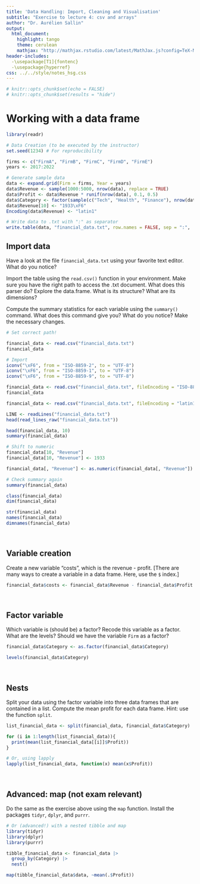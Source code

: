 ```yaml
---
title: 'Data Handling: Import, Cleaning and Visualisation'
subtitle: "Exercise to lecture 4: csv and arrays"
author: "Dr. Aurélien Sallin"
output:
  html_document:
    highlight: tango
    theme: cerulean
    mathjax: "http://mathjax.rstudio.com/latest/MathJax.js?config=TeX-MML-AM_CHTML"
header-includes:
  -\usepackage[T1]{fontenc}
  -\usepackage{hyperref}
css: ../../style/notes_hsg.css
---
```


```r
# knitr::opts_chunk$set(echo = FALSE)
# knitr::opts_chunk$set(results = "hide")
```


# Working with a data frame

```r
library(readr)

# Data Creation (to be executed by the instructor)
set.seed(1234) # For reproducibility

firms <- c("FirmA", "FirmB", "FirmC", "FirmD", "FirmE")
years <- 2017:2022

# Generate sample data
data <- expand.grid(Firm = firms, Year = years)
data$Revenue <- sample(1000:5000, nrow(data), replace = TRUE)
data$Profit <- data$Revenue * runif(nrow(data), 0.1, 0.5)
data$Category <- factor(sample(c("Tech", "Health", "Finance"), nrow(data), replace = TRUE))
data$Revenue[10] <- "1933\xF6"
Encoding(data$Revenue) <- "latin1"

# Write data to .txt with ":" as separator
write.table(data, "financial_data.txt", row.names = FALSE, sep = ":",  fileEncoding = "latin1")

```


## Import data
Have a look at the file `financial_data.txt` using your favorite text editor. What do you notice? 

Import the table using the `read.csv()` function in your environment. Make sure you have the right path to access the .txt document. What does this parser do? Explore the data.frame. What is its structure? What are its dimensions?

Compute the summary statistics for each variable using the `summary()` command. What does this command give you? What do you notice? Make the necessary changes.


```r
# Set correct path!

financial_data <- read.csv("financial_data.txt")
financial_data
```

```r
# Import
iconv("\xF6", from = "ISO-8859-2", to = "UTF-8")
iconv("\xF6", from = "ISO-8859-1", to = "UTF-8")
iconv("\xF6", from = "ISO-8859-9", to = "UTF-8")

financial_data <- read.csv("financial_data.txt", fileEncoding = "ISO-8859-2")
financial_data
```

```r
financial_data <- read.csv("financial_data.txt", fileEncoding = "latin1", sep = ":")

LINE <- readLines("financial_data.txt")
head(read_lines_raw("financial_data.txt"))
```

```r
head(financial_data, 10)
summary(financial_data)

# Shift to numeric
financial_data[10, "Revenue"]
financial_data[10, "Revenue"] <- 1933

financial_data[, "Revenue"] <- as.numeric(financial_data[, "Revenue"])

# Check summary again
summary(financial_data)

```


```r
class(financial_data)
dim(financial_data)

str(financial_data)
names(financial_data)
dimnames(financial_data)
```

<br>

## Variable creation

Create a new variable "costs", which is the revenue - profit. [There are many ways to create a variable in a data frame. Here, use the `$` index.]

```r
financial_data$costs <- financial_data$Revenue - financial_data$Profit
```

<br>

## Factor variable

Which variable is (should be) a factor? Recode this variable as a factor. What are the levels? Should we have the variable `Firm` as a factor?

```r
financial_data$Category <- as.factor(financial_data$Category)

levels(financial_data$Category)
```

<br>

## Nests 
Split your data using the factor variable into three data frames that are contained in a list. Compute the mean profit for each data frame. Hint: use the function `split`.

```r
list_financial_data <- split(financial_data, financial_data$Category)

for (i in 1:length(list_financial_data)){
  print(mean(list_financial_data[[i]]$Profit))
}

# Or, using lapply
lapply(list_financial_data, function(x) mean(x$Profit))
```


<br>

## Advanced: map (not exam relevant)

Do the same as the exercise above using the `map` function. Install the packages `tidyr`, `dplyr`, and `purrr`.

```r
# Or (advanced!) with a nested tibble and map 
library(tidyr)
library(dplyr)
library(purrr)

tibble_financial_data <- financial_data |>
  group_by(Category) |>
  nest()

map(tibble_financial_data$data, ~mean(.$Profit))

```


<!-- <br> -->

<!-- <br> -->

<!-- # An exercise on arrays -->

<!-- ## Using the code below, create an array containing three cities and temperatures -->

<!-- Make sure you understand each line of code. This is exam relevant. Note: the function `rnorm(x)` randomly draws `x` values from a normal distribution with mean 0 and sd 1. We use it here to add some "random" variation in our simulated temperatures.  -->

<!-- ```{r} -->
<!-- # Monthly average temperatures for the years 2021 and 2022 (fake data!) -->

<!-- St_Gallen <- c(2, 2, 5, 10, 13, 21, 22, 25, 18, 14, 6, 2) -->
<!-- Lausanne  <- c(5, 6, 6, 13, 16, 23, 24, 25, 19, 16, 8, 3) -->
<!-- Basel     <- c(2, 3, 3, 10, 15, 22, 22, 24, 19, 16, 8, 3) -->

<!-- # Creating the Array -->
<!-- data_cities <- c(St_Gallen, Lausanne, Basel,  -->
<!--                  St_Gallen + 0.25*rnorm(12), Lausanne + 0.35*rnorm(12), Basel + 0.2*rnorm(12)) -->

<!-- city_array <- array(data_cities,  -->
<!--                     dim = c(12, 3, 2),  -->
<!--                     dimnames = list(months = 1:12,  -->
<!--                                     cities = c("St_Gallen", "Lausanne", "Basel"),  -->
<!--                                     year = c(2021, 2022)) -->
<!--                     ) -->
<!-- ``` -->


<!-- ## Answer the following questions: -->

<!--   1. Compute the average temperature for each city for each year  -->

<!--   2. Compute the average temperature for each city across years. -->

<!--   3. Determine which city had the highest average temperature in July 2022. -->

<!--   3. Find out the month when St. Gallen had the lowest temperature. -->

<!--   4. Compute the overall average temperature for all cities for the year. -->


<!-- ```{r} -->
<!-- # Average temperature for each city in 2021 and 2022 -->
<!-- # St. Gallen -->
<!-- for (i in 1:2) print(mean(city_array[, 1, i])) -->

<!-- # Lausanne -->
<!-- for (i in 1:2) print(mean(city_array[, 2, i])) -->

<!-- # Basel -->
<!-- for (i in 1:2) print(mean(city_array[, 3, i])) -->

<!-- # Alternatives -->
<!-- for (i in 1:3){ -->
<!--   for (j in 1:2){ -->
<!--     print(mean(city_array[, i, j])) -->
<!--   } -->
<!-- } -->
<!-- ``` -->


<!-- ```{r} -->
<!-- # Compute the average temperature for each city across years. -->

<!-- # St. Gallen -->
<!-- mean(city_array[, 1, ]) -->

<!-- # Lausanne -->
<!-- mean(city_array[, 2, ]) -->

<!-- # Basel -->
<!-- mean(city_array[, 3, ]) -->


<!-- # Or (not exam relevant) -->
<!-- apply(city_array, MARGIN = 2, mean) -->

<!-- ``` -->

<!-- ```{r} -->
<!-- # Determine which city had the highest average temperature in July 2022. -->

<!-- ``` -->


<!-- print(avg_temps) -->

<!-- # b) City with highest temperature in July -->
<!-- july_temps <- city_array[7, , 1] -->
<!-- max_city <- names(which.max(july_temps)) -->
<!-- cat("City with highest avg temperature in July:", max_city, "\n") -->

<!-- # c) Month when New York had the lowest temperature -->
<!-- ny_temps <- city_array[, 1, 1] -->
<!-- min_month <- which.min(ny_temps) -->
<!-- cat("Month when New York had the lowest temperature:", min_month, "\n") -->

<!-- # d) Overall average temperature -->
<!-- overall_avg <- mean(city_array) -->
<!-- cat("Overall average temperature for all cities:", overall_avg, "\n") -->

<!-- ``` -->


